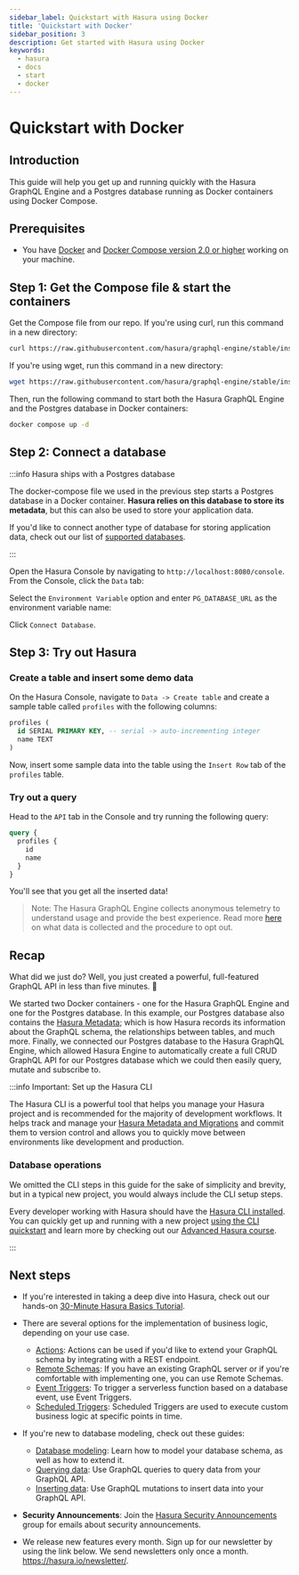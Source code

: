 ```yaml
---
sidebar_label: Quickstart with Hasura using Docker
title: 'Quickstart with Docker'
sidebar_position: 3
description: Get started with Hasura using Docker
keywords:
  - hasura
  - docs
  - start
  - docker
---
```



# Quickstart with Docker

## Introduction

This guide will help you get up and running quickly with the Hasura GraphQL Engine and a Postgres database running as
Docker containers using Docker Compose.

## Prerequisites

- You have [Docker](https://docs.docker.com/install/) and [Docker Compose version 2.0 or higher](https://docs.docker.com/compose/install/)
working on your machine.

## Step 1: Get the Compose file & start the containers

Get the Compose file from our repo. If you're using curl, run this command in a new directory:

```bash
curl https://raw.githubusercontent.com/hasura/graphql-engine/stable/install-manifests/docker-compose/docker-compose.yaml -o docker-compose.yml
```

If you're using wget, run this command in a new directory:

```bash
wget https://raw.githubusercontent.com/hasura/graphql-engine/stable/install-manifests/docker-compose/docker-compose.yaml
```

Then, run the following command to start both the Hasura GraphQL Engine and the Postgres database in Docker containers:

```bash
docker compose up -d
```

## Step 2: Connect a database

:::info Hasura ships with a Postgres database

The docker-compose file we used in the previous step starts a Postgres database in a Docker container. **Hasura relies
on this database to store its metadata**, but this can also be used to store your application data.

If you'd like to connect another type of database for storing application data, check out our list of
[supported databases](/databases/overview.mdx).

:::

Open the Hasura Console by navigating to `http://localhost:8080/console`. From the Console, click the `Data` tab:

<Thumbnail src="/img/getting-started/connect-db-console.png" alt="Connect database" width="1000px" />

Select the `Environment Variable` option and enter `PG_DATABASE_URL` as the environment variable name:

<Thumbnail src="/img/getting-started/connect-db-env-var.png" alt="Enter URL for existing database" width="1000px" />

Click `Connect Database`.

## Step 3: Try out Hasura

### Create a table and insert some demo data

On the Hasura Console, navigate to `Data -> Create table` and create a sample table called `profiles` with the following
columns:

```sql
profiles (
  id SERIAL PRIMARY KEY, -- serial -> auto-incrementing integer
  name TEXT
)
```

<Thumbnail src="/img/getting-started/create-profile-table.png" alt="Create a table" width="1200px" />

Now, insert some sample data into the table using the `Insert Row` tab of the `profiles` table.

### Try out a query

Head to the `API` tab in the Console and try running the following query:

```graphql
query {
  profiles {
    id
    name
  }
}
```

You'll see that you get all the inserted data!

<Thumbnail src="/img/getting-started/profile-query.png" alt="Try out a query" width="1200px" />

> Note: The Hasura GraphQL Engine collects anonymous telemetry to understand usage and provide the best experience. Read
> more [here](https://hasura.io/docs/latest/policies/telemetry/) on what data is collected and the procedure to opt out.

## Recap

What did we just do? Well, you just created a powerful, full-featured GraphQL API in less than five minutes. 🎉

We started two Docker containers - one for the Hasura GraphQL Engine and one for the Postgres database. In this example,
our Postgres database also contains the [Hasura Metadata](/migrations-metadata-seeds/manage-metadata.mdx); which is how
Hasura records its information about the GraphQL schema, the relationships between tables, and much more. Finally, we
connected our Postgres database to the Hasura GraphQL Engine, which allowed Hasura Engine to automatically create a full
CRUD GraphQL API for our Postgres database which we could then easily query, mutate and subscribe to.

:::info Important: Set up the Hasura CLI

The Hasura CLI is a powerful tool that helps you manage your Hasura project and is recommended for the majority of
development workflows. It helps track and manage your
[Hasura Metadata and Migrations](/migrations-metadata-seeds/overview.mdx) and commit them to version control and allows
you to quickly move between environments like development and production.

### Database operations

We omitted the CLI steps in this guide for the sake of simplicity and brevity, but in a typical new project, you would
always include the CLI setup steps.

Every developer working with Hasura should have the [Hasura CLI installed](/hasura-cli/install-hasura-cli.mdx). You can
quickly get up and running with a new project [using the CLI quickstart](/hasura-cli/quickstart.mdx) and learn more by
checking out our [Advanced Hasura course](https://hasura.io/learn/graphql/hasura-advanced/introduction/).

:::

## Next steps

- If you're interested in taking a deep dive into Hasura, check out our hands-on
  [30-Minute Hasura Basics Tutorial](https://hasura.io/learn/graphql/hasura/introduction/).

- There are several options for the implementation of business logic, depending on your use case.

  - [Actions](/actions/overview.mdx): Actions can be used if you'd like to extend your GraphQL schema by integrating
    with a REST endpoint.
  - [Remote Schemas](/remote-schemas/overview.mdx): If you have an existing GraphQL server or if you're comfortable with
    implementing one, you can use Remote Schemas.
  - [Event Triggers](/event-triggers/overview.mdx): To trigger a serverless function based on a database event, use
    Event Triggers.
  - [Scheduled Triggers](/scheduled-triggers/overview.mdx): Scheduled Triggers are used to execute custom business logic
    at specific points in time.

- If you're new to database modeling, check out these guides:

  - [Database modeling](/schema/postgres/index.mdx): Learn how to model your database schema, as well as how to extend
    it.
  - [Querying data](/queries/postgres/index.mdx): Use GraphQL queries to query data from your GraphQL API.
  - [Inserting data](/mutations/postgres/index.mdx): Use GraphQL mutations to insert data into your GraphQL API.

- **Security Announcements**: Join the
  [Hasura Security Announcements](https://groups.google.com/forum/#!forum/hasura-security-announce) group for emails
  about security announcements.

- We release new features every month. Sign up for our newsletter by using the link below. We send newsletters only once
  a month. <https://hasura.io/newsletter/>.
